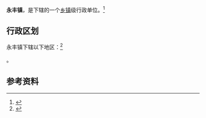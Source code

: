 {{中国乡级行政区|62/06/02/111/000}}

'''永丰镇'''，是{{PRC admin/fullname|62/06/02/111/000|3}}下辖的一个[[乡镇|乡镇]]级行政单位。<ref>{{PRC admin/ref sgc|{{PRC admin/parent|62/06/02/111/000}}}}</ref>

== 行政区划 ==

永丰镇下辖以下地区：<ref>{{PRC admin/ref sgc|62/06/02/111/000}}</ref>

{{PRC admin/children|62/06/02/111/000}}。

== 参考资料 ==

{{reflist}}

{{行政区划小作品}}
{{PRC admin/navcat|62/06/02/111/000}}